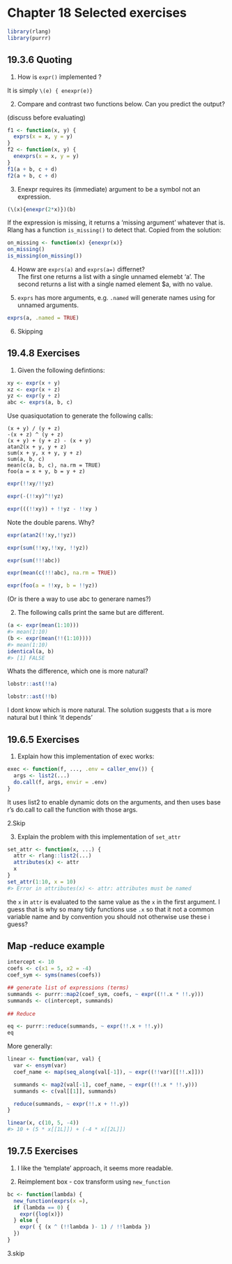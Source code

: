 # Chapter 18 Selected exercises


```r
library(rlang)
library(purrr)
```

## 19.3.6 Quoting


1. How is `expr()` implemented ? 

It is simply `\(e) { enexpr(e)}`

2. Compare and contrast two functions below.  Can you predict the output?

(discuss before evaluating)
 
```r
f1 <- function(x, y) {
  exprs(x = x, y = y)
}
f2 <- function(x, y) {
  enexprs(x = x, y = y)
}
f1(a + b, c + d)
f2(a + b, c + d)
```

3. Enexpr requires its (immediate) argument to be a symbol not an expression. 

```r
(\(x){enexpr(2*x)})(b)
```

If the expression is missing, it returns a 'missing argument' whatever that is. Rlang has a function `is_missing()` to detect that. Copied from the solution:

```r
on_missing <- function(x) {enexpr(x)}
on_missing()
is_missing(on_missing())
```

4. Howw are `exprs(a)` and `exprs(a=)` differnet?    
The first one returns a list with a single unnamed elemebt 'a'.  The second returns a list with a single named element $a, with no value. 
 
 
5. `exprs` has more arguments, e.g. `.named` will generate names using for unnamed arguments. 

```r
exprs(a, .named = TRUE)
```

6. Skipping


## 19.4.8 Exercises

1. Given the following defintions:

```r
xy <- expr(x + y)
xz <- expr(x + z)
yz <- expr(y + z)
abc <- exprs(a, b, c)
```

Use quasiquotation to generate the following calls:

```
(x + y) / (y + z)
-(x + z) ^ (y + z)
(x + y) + (y + z) - (x + y)
atan2(x + y, y + z)
sum(x + y, x + y, y + z)
sum(a, b, c)
mean(c(a, b, c), na.rm = TRUE)
foo(a = x + y, b = y + z)
```

```r
expr(!!xy/!!yz)
```

```r
expr(-(!!xy)^!!yz)
```

```r
expr(((!!xy)) + !!yz - !!xy )
```

Note the double parens. Why?


```r
expr(atan2(!!xy,!!yz))
```

```r
expr(sum(!!xy,!!xy, !!yz))
```

```r
expr(sum(!!!abc))
```

```r
expr(mean(c(!!!abc), na.rm = TRUE))
```

```r
expr(foo(a = !!xy, b = !!yz))
```

(Or is there a way to use abc to generare names?)

2. The following calls print the same but are different.

```r
(a <- expr(mean(1:10)))
#> mean(1:10)
(b <- expr(mean(!!(1:10))))
#> mean(1:10)
identical(a, b)
#> [1] FALSE
```

Whats the difference, which one is more natural?

```r
lobstr::ast(!!a)
```

```r
lobstr::ast(!!b)
```

 I dont know which is more natural. The solution suggests that `a` is more natural but I think 'it depends'
 
 
## 19.6.5 Exercises

1. Explain how this implementation of exec works:

```r
exec <- function(f, ..., .env = caller_env()) {
  args <- list2(...)
  do.call(f, args, envir = .env)
}
```

It uses list2 to enable dynamic dots on the arguments, and then uses base r's do.call to call the function with those args.

2.Skip

3. Explain the problem with this implementation of `set_attr`


```r
set_attr <- function(x, ...) {
  attr <- rlang::list2(...)
  attributes(x) <- attr
  x
}
set_attr(1:10, x = 10)
#> Error in attributes(x) <- attr: attributes must be named
```
 
the `x` in `attr` is evaluated to the same value as the `x` in the first argument. I guess that is why so many tidy functions use `.x` so that it not a common variable name and by convention you should not otherwise use these i guess?

## Map -reduce example

```r
intercept <- 10
coefs <- c(x1 = 5, x2 = -4)
coef_sym <- syms(names(coefs))

## generate list of expressions (terms)
summands <- purrr::map2(coef_sym, coefs, ~ expr((!!.x * !!.y)))
summands <- c(intercept, summands)
 
## Reduce

eq <- purrr::reduce(summands, ~ expr(!!.x + !!.y))
eq

```


More generally:

```r
linear <- function(var, val) {
  var <- ensym(var)
  coef_name <- map(seq_along(val[-1]), ~ expr((!!var)[[!!.x]]))

  summands <- map2(val[-1], coef_name, ~ expr((!!.x * !!.y)))
  summands <- c(val[[1]], summands)

  reduce(summands, ~ expr(!!.x + !!.y))
}

linear(x, c(10, 5, -4))
#> 10 + (5 * x[[1L]]) + (-4 * x[[2L]])
```


## 19.7.5 Exercises

1. I like the 'template' approach, it seems more readable.

2. Reimplement box - cox transform using `new_function`

```r
bc <- function(lambda) {
  new_function(exprs(x =), 
  if (lambda == 0) {
    expr({log(x)})
  } else {
    expr( { (x ^ (!!lambda )- 1) / !!lambda })
  })
}
```


3.skip




